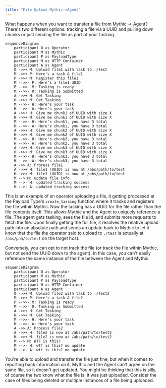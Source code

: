 ```yaml
---
title: "File Upload Mythic->Agent"
---
```


What happens when you want to transfer a file from Mythic -> Agent? There's two different options: tracking a file via a UUID and pulling down chunks or just sending the file as part of your tasking.

```mermaid
sequenceDiagram
    participant O as Operator
    participant M as Mythic
    participant P as PayloadType
    participant H as HTTP Container
    participant A as Agent
    O ->>+ M: Upload file1 with task to ./test
    M ->>+ P: Here's a task & file1
    P ->>+ M: Register this file1
    M -->>- P: Here's a file1 UUID
    P -->>- M: Tasking is ready
    M -->>- O: Tasking is Submitted
    A ->>+ H: Get Tasking
    H ->>+ M: Get Tasking
    M -->>- H: Here's your task
    H -->>- A: Here's your task
    A ->>+ H: Give me chunk1 of UUID with size X
    H ->>+ M: Give me chunk1 of UUID with size X
    M -->>- H: Here's chunk1, you have 3 total
    H -->>- A: Here's chunk1, you have 3 total
    A ->>+ H: Give me chunk2 of UUID with size X
    H ->>+ M: Give me chunk2 of UUID with size X
    M -->>- H: Here's chunk2, you have 3 total
    H -->>- A: Here's chunk2, you have 3 total
    A ->>+ H: Give me chunk3 of UUID with size X
    H ->>+ M: Give me chunk3 of UUID with size X
    M -->>- H: Here's chunk3, you have 3 total
    H -->>- A: Here's chunk3, you have 3 total
    A ->> A: Process file1
    A ->>+ H: file1 (UUID) is now at /abs/path/to/test
    H ->>+ M: file1 (UUID) is now at /abs/path/to/test
    M --> M: update file info
    M -->- H: updated tracking success
    H -->- A: updated tracking success
```

This is an example of an operator uploading a file, it getting processed at the Payload Type's `create_tasking` function where it tracks and registers the file within Mythic. Now the tasking has a UUID for the file rather than the file contents itself. This allows Mythic and the Agent to uniquely reference a file. The agent gets tasking, sees the file id, and submits more requests to fetch the file. Upon finally getting the full file, it resolves the relative upload path into an absolute path and sends an update back to Mythic to let it know that the file the operator said to upload to `./test` is actually at `/abs/pah/to/test` on the target host.

Conversely, you can opt to not track the file (or track the file within Mythic, but not send the UUID down to the agent). In this case, you can't easily reference the same instance of the file between the Agent and Mythic:

```mermaid
sequenceDiagram
    participant O as Operator
    participant M as Mythic
    participant P as PayloadType
    participant H as HTTP Container
    participant A as Agent
    O ->>+ M: Upload file2 with task to ./test2
    M ->>+ P: Here's a task & file2
    P -->>- M: Tasking is ready
    M -->>- O: Tasking is Submitted
    A ->>+ H: Get Tasking
    H ->>+ M: Get Tasking
    M -->>- H: Here's your task
    H -->>- A: Here's your task
    A ->> A: Process file2
    A ->>+ H: file2 is now at /abs/path/to/test2
    H ->>+ M: file2 is now at /abs/path/to/test2
    M --> M: WTF is this?
    M -->- H: wtf is this? no update
    H -->- A: wtf is this? no update
```

You're able to upload and transfer the file just fine, but when it comes to reporting back information on it, Mythic and the Agent can't agree on the same file, so it doesn't get updated. You might be thinking that this is silly, of course the two know what the file is, it was just uploaded. Consider the case of files being deleted or multiple instances of a file being uploaded.

